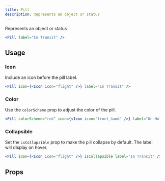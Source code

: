 ```yaml
---
title: Pill
description: Represents an object or status
---
```


Represents an object or status

```jsx live
<Pill label="In Transit" />
```

## Usage

### Icon

Include an icon before the pill label.

```jsx live
<Pill icon={<Icon icon="flight" />} label="In Transit" />
```

### Color

Use the `colorScheme` prop to adjust the color of the pill.

```jsx live
<Pill colorScheme="red" icon={<Icon icon="front_hand" />} label="On Hold" />
```

### Collapsible

Set the `isCollapsible` prop to make the pill collapse by default. The label will display on hover.

```jsx live
<Pill icon={<Icon icon="flight" />} isCollapsible label="In Transit" />
```

## Props

<PropsTable component="Pill" />
